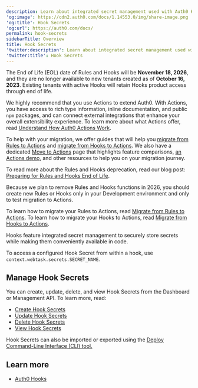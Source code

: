 ```yaml
---
description: Learn about integrated secret management used with Auth0 Hooks.
'og:image': https://cdn2.auth0.com/docs/1.14553.0/img/share-image.png
'og:title': Hook Secrets
'og:url': https://auth0.com/docs/
permalink: hook-secrets
sidebarTitle: Overview
title: Hook Secrets
'twitter:description': Learn about integrated secret management used with Auth0 Hooks.
'twitter:title': Hook Secrets
---
```

<Warning>

The End of Life (EOL) date of Rules and Hooks will be **November 18, 2026**, and they are no longer available to new tenants created as of **October 16, 2023**. Existing tenants with active Hooks will retain Hooks product access through end of life.

We highly recommend that you use Actions to extend Auth0. With Actions, you have access to rich type information, inline documentation, and public `npm` packages, and can connect external integrations that enhance your overall extensibility experience. To learn more about what Actions offer, read [Understand How Auth0 Actions Work](/customize/actions/actions-overview).

To help with your migration, we offer guides that will help you [migrate from Rules to Actions](/customize/actions/migrate/migrate-from-rules-to-actions) and [migrate from Hooks to Actions](/customize/actions/migrate/migrate-from-hooks-to-actions). We also have a dedicated [Move to Actions](https://auth0.com/extensibility/movetoactions) page that highlights feature comparisons, [an Actions demo](https://www.youtube.com/watch?v=UesFSY1klrI), and other resources to help you on your migration journey.

To read more about the Rules and Hooks deprecation, read our blog post: [Preparing for Rules and Hooks End of Life](https://auth0.com/blog/preparing-for-rules-and-hooks-end-of-life/).

</Warning>

<Warning>

Because we plan to remove Rules and Hooks functions in 2026, you should create new Rules or Hooks only in your Development environment and only to test migration to Actions.

To learn how to migrate your Rules to Actions, read [Migrate from Rules to Actions](/customize/actions/migrate/migrate-from-rules-to-actions). To learn how to migrate your Hooks to Actions, read [Migrate from Hooks to Actions](/customize/actions/migrate/migrate-from-hooks-to-actions).

</Warning>

Hooks feature integrated secret management to securely store secrets while making them conveniently available in code.

<Callout icon="file-lines" color="#0EA5E9" iconType="regular">

To access a configured Hook Secret from within a hook, use `context.webtask.secrets.SECRET_NAME`.

</Callout>

## Manage Hook Secrets

You can create, update, delete, and view Hook Secrets from the Dashboard or <Tooltip tip="Management API: A product to allow customers to perform administrative tasks." cta="View Glossary" href="/glossary?term=Management+API">Management API</Tooltip>. To learn more, read:

* [Create Hook Secrets](/customize/hooks/hook-secrets/create-hook-secrets)
* [Update Hook Secrets](/customize/hooks/hook-secrets/update-hook-secrets)
* [Delete Hook Secrets](/customize/hooks/hook-secrets/delete-hook-secrets)
* [View Hook Secrets](/customize/hooks/hook-secrets/view-hook-secrets)

Hook Secrets can also be imported or exported using the [Deploy Command-Line Interface (CLI) tool.](/deploy-monitor/deploy-cli-tool)

## Learn more

* [Auth0 Hooks](/customize/hooks)